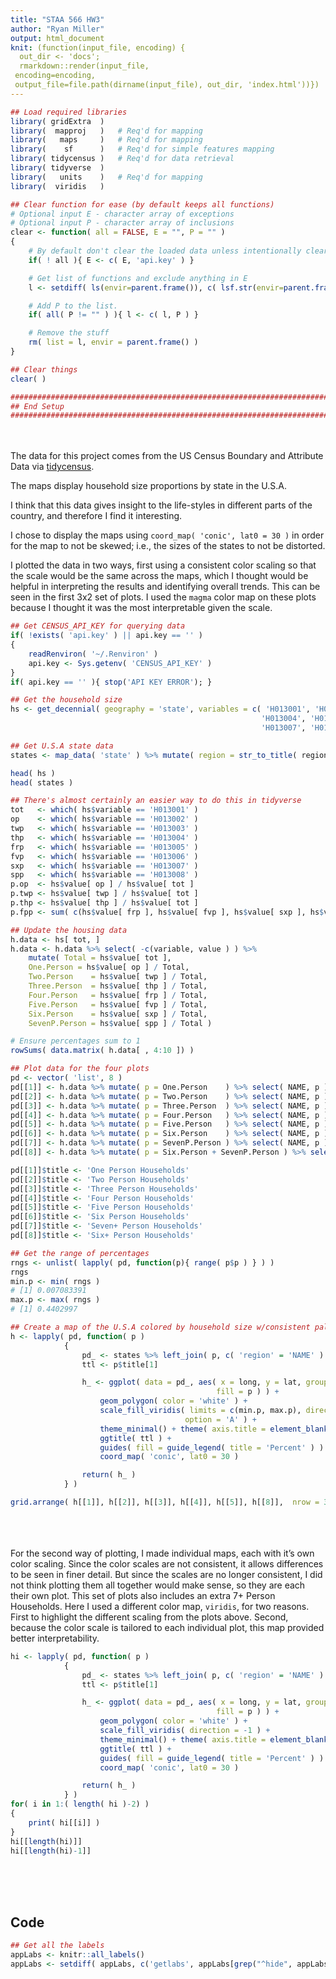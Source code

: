 ```yaml
---
title: "STAA 566 HW3"
author: "Ryan Miller"
output: html_document
knit: (function(input_file, encoding) {
  out_dir <- 'docs';
  rmarkdown::render(input_file,
 encoding=encoding,
 output_file=file.path(dirname(input_file), out_dir, 'index.html'))})
---
```


```r
## Load required libraries
library( gridExtra  )
library(  mapproj   )   # Req'd for mapping
library(   maps     )   # Req'd for mapping
library(    sf      )   # Req'd for simple features mapping
library( tidycensus )   # Req'd for data retrieval
library( tidyverse  )
library(   units    )   # Req'd for mapping
library(  viridis   )

## Clear function for ease (by default keeps all functions)
# Optional input E - character array of exceptions
# Optional input P - character array of inclusions
clear <- function( all = FALSE, E = "", P = "" )
{
    # By default don't clear the loaded data unless intentionally cleared
    if( ! all ){ E <- c( E, 'api.key' ) }

    # Get list of functions and exclude anything in E
    l <- setdiff( ls(envir=parent.frame()), c( lsf.str(envir=parent.frame()), E ) )

    # Add P to the list.
    if( all( P != "" ) ){ l <- c( l, P ) }

    # Remove the stuff
    rm( list = l, envir = parent.frame() )
}

## Clear things
clear( )

##########################################################################################
## End Setup
##########################################################################################

```
\
\
The data for this project comes from the US Census Boundary and Attribute Data via
[tidycensus](https://cran.r-project.org/web/packages/tidycensus/index.html).

The maps display household size proportions by state in the U.S.A.

I think that this data gives insight to the life-styles in different parts of the country,
and therefore I find it interesting.

I chose to display the maps using `coord_map( 'conic', lat0 = 30 )` in order for the map
to not be skewed; i.e., the sizes of the states to not be distorted.

I plotted the data in two ways, first using a consistent color scaling so that the scale
would be the same across the maps, which I thought would be helpful in interpreting the
results and identifying overall trends. This can be seen in the first 3x2 set of plots.
I used the `magma` color map on these plots because I thought it was the most
interpretable given the scale.

```r
## Get CENSUS_API_KEY for querying data
if( !exists( 'api.key' ) || api.key == '' )
{
    readRenviron( '~/.Renviron' )
    api.key <- Sys.getenv( 'CENSUS_API_KEY' )
}
if( api.key == '' ){ stop('API KEY ERROR'); }

## Get the household size
hs <- get_decennial( geography = 'state', variables = c( 'H013001', 'H013002', 'H013003',
                                                        'H013004', 'H013005', 'H013006',
                                                        'H013007', 'H013008' ) )

## Get U.S.A state data
states <- map_data( 'state' ) %>% mutate( region = str_to_title( region ) )
```

```r
head( hs )
head( states )

## There's almost certainly an easier way to do this in tidyverse
tot   <- which( hs$variable == 'H013001' )
op    <- which( hs$variable == 'H013002' )
twp   <- which( hs$variable == 'H013003' )
thp   <- which( hs$variable == 'H013004' )
frp   <- which( hs$variable == 'H013005' )
fvp   <- which( hs$variable == 'H013006' )
sxp   <- which( hs$variable == 'H013007' )
spp   <- which( hs$variable == 'H013008' )
p.op  <- hs$value[ op ] / hs$value[ tot ]
p.twp <- hs$value[ twp ] / hs$value[ tot ]
p.thp <- hs$value[ thp ] / hs$value[ tot ]
p.fpp <- sum( c(hs$value[ frp ], hs$value[ fvp ], hs$value[ sxp ], hs$value[ spp ] ) ) / hs$value[ tot ]

## Update the housing data
h.data <- hs[ tot, ]
h.data <- h.data %>% select( -c(variable, value ) ) %>%
    mutate( Total = hs$value[ tot ],
    One.Person = hs$value[ op ] / Total,
    Two.Person    = hs$value[ twp ] / Total,
    Three.Person  = hs$value[ thp ] / Total,
    Four.Person   = hs$value[ frp ] / Total,
    Five.Person   = hs$value[ fvp ] / Total,
    Six.Person    = hs$value[ sxp ] / Total,
    SevenP.Person = hs$value[ spp ] / Total )

# Ensure percentages sum to 1
rowSums( data.matrix( h.data[ , 4:10 ]) )

## Plot data for the four plots
pd <- vector( 'list', 8 )
pd[[1]] <- h.data %>% mutate( p = One.Person    ) %>% select( NAME, p )
pd[[2]] <- h.data %>% mutate( p = Two.Person    ) %>% select( NAME, p )
pd[[3]] <- h.data %>% mutate( p = Three.Person  ) %>% select( NAME, p )
pd[[4]] <- h.data %>% mutate( p = Four.Person   ) %>% select( NAME, p )
pd[[5]] <- h.data %>% mutate( p = Five.Person   ) %>% select( NAME, p )
pd[[6]] <- h.data %>% mutate( p = Six.Person    ) %>% select( NAME, p )
pd[[7]] <- h.data %>% mutate( p = SevenP.Person ) %>% select( NAME, p )
pd[[8]] <- h.data %>% mutate( p = Six.Person + SevenP.Person ) %>% select( NAME, p )

pd[[1]]$title <- 'One Person Households'
pd[[2]]$title <- 'Two Person Households'
pd[[3]]$title <- 'Three Person Households'
pd[[4]]$title <- 'Four Person Households'
pd[[5]]$title <- 'Five Person Households'
pd[[6]]$title <- 'Six Person Households'
pd[[7]]$title <- 'Seven+ Person Households'
pd[[8]]$title <- 'Six+ Person Households'

## Get the range of percentages
rngs <- unlist( lapply( pd, function(p){ range( p$p ) } ) )
rngs
min.p <- min( rngs )
# [1] 0.007083391
max.p <- max( rngs )
# [1] 0.4402997

## Create a map of the U.S.A colored by household size w/consistent palette
h <- lapply( pd, function( p )
            {
                pd_ <- states %>% left_join( p, c( 'region' = 'NAME' ) )
                ttl <- p$title[1]

                h_ <- ggplot( data = pd_, aes( x = long, y = lat, group = group,
                                              fill = p ) ) +
                    geom_polygon( color = 'white' ) +
                    scale_fill_viridis( limits = c(min.p, max.p), direction = -1,
                                       option = 'A' ) +
                    theme_minimal() + theme( axis.title = element_blank() ) +
                    ggtitle( ttl ) +
                    guides( fill = guide_legend( title = 'Percent' ) ) +
                    coord_map( 'conic', lat0 = 30 )

                return( h_ )
            } )
```

```r
grid.arrange( h[[1]], h[[2]], h[[3]], h[[4]], h[[5]], h[[8]],  nrow = 3, ncol = 2 )
```
\
\
\
For the second way of plotting, I made individual maps, each with it's own color scaling.
Since the color scales are not consistent, it allows differences to be seen in finer
detail. But since the scales are no longer consistent, I did not think plotting them all
together would make sense, so they are each their own plot. This set of plots also
includes an extra 7+ Person Households. Here I used a different color map, `viridis`, for
two reasons. First to highlight the different scaling from the plots above. Second,
because the color scale is tailored to each individual plot, this map provided better
interpretability.
```r
hi <- lapply( pd, function( p )
            {
                pd_ <- states %>% left_join( p, c( 'region' = 'NAME' ) )
                ttl <- p$title[1]

                h_ <- ggplot( data = pd_, aes( x = long, y = lat, group = group,
                                              fill = p ) ) +
                    geom_polygon( color = 'white' ) +
                    scale_fill_viridis( direction = -1 ) +
                    theme_minimal() + theme( axis.title = element_blank() ) +
                    ggtitle( ttl ) +
                    guides( fill = guide_legend( title = 'Percent' ) ) +
                    coord_map( 'conic', lat0 = 30 )

                return( h_ )
            } )
for( i in 1:( length( hi )-2) )
{
    print( hi[[i]] )
}
hi[[length(hi)]]
hi[[length(hi)-1]]

```


\
\
\

## Code

```r
## Get all the labels
appLabs <- knitr::all_labels()
appLabs <- setdiff( appLabs, c('getlabs', appLabs[grep("^hide", appLabs)]) )
```

```r
```

